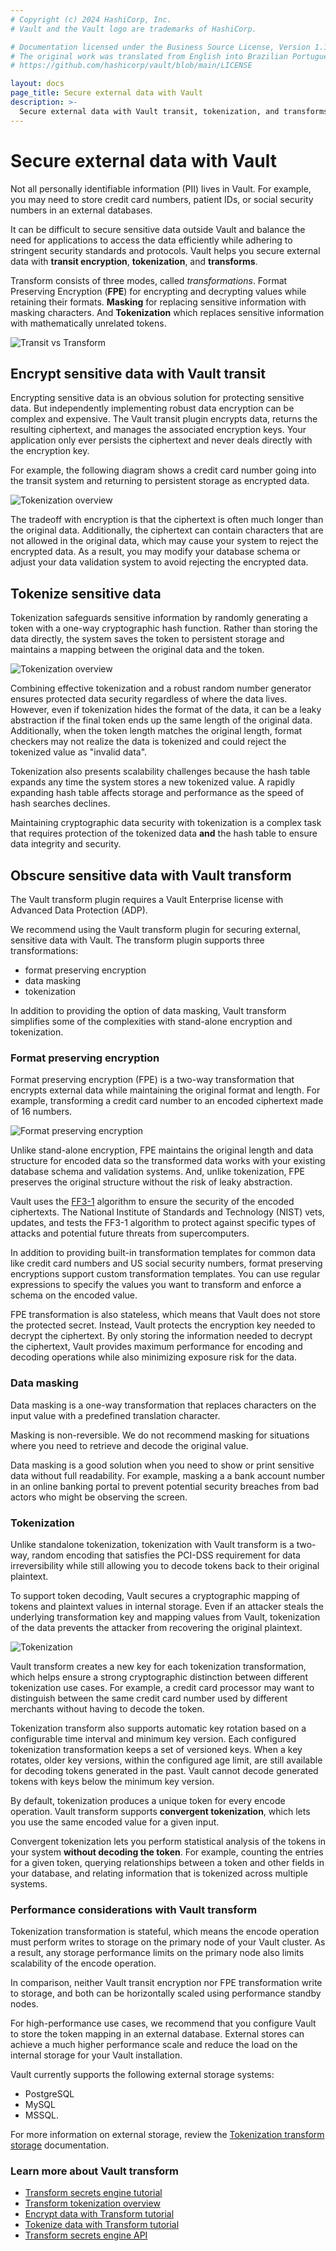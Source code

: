 ```yaml
---
# Copyright (c) 2024 HashiCorp, Inc.
# Vault and the Vault logo are trademarks of HashiCorp.

# Documentation licensed under the Business Source License, Version 1.1.
# The original work was translated from English into Brazilian Portuguese.
# https://github.com/hashicorp/vault/blob/main/LICENSE

layout: docs
page_title: Secure external data with Vault
description: >-
  Secure external data with Vault transit, tokenization, and transforms.
---
```


# Secure external data with Vault

Not all personally identifiable information (PII) lives in Vault. For example,
you may need to store credit card numbers, patient IDs, or social security
numbers in an external databases.

It can be difficult to secure sensitive data outside Vault and balance the
need for applications to access the data efficiently while adhering to
stringent security standards and protocols. Vault helps you secure external data
with **transit encryption**, **tokenization**, and **transforms**.

Transform consists of three modes, called _transformations_. Format Preserving
Encryption (**FPE**) for encrypting and decrypting values while retaining their
formats. **Masking** for replacing sensitive information with masking
characters. And **Tokenization** which replaces sensitive information with
mathematically unrelated tokens.

![Transit vs Transform](/img/transit-or-transform.png)




## Encrypt sensitive data with Vault transit

Encrypting sensitive data is an obvious solution for protecting sensitive data.
But independently implementing robust data encryption can be complex and
expensive. The Vault transit plugin encrypts data, returns the resulting
ciphertext, and manages the associated encryption keys. Your application only
ever persists the ciphertext and never deals directly with the encryption key.

For example, the following diagram shows a credit card number going into the
transit system and returning to persistent storage as encrypted data.

<ImageConfig hideBorder>

![Tokenization overview](/img/vault-transit-secrets-engine-1.png)

</ImageConfig>

The tradeoff with encryption is that the ciphertext is often much longer than
the original data. Additionally, the ciphertext can contain characters that
are not allowed in the original data, which may cause your system to reject the
encrypted data. As a result, you may modify your database schema or adjust your
data validation system to avoid rejecting the encrypted data.

## Tokenize sensitive data

Tokenization safeguards sensitive information by randomly generating a token
with a one-way cryptographic hash function. Rather than storing the data
directly, the system saves the token to persistent storage and maintains a
mapping between the original data and the token.

<ImageConfig hideBorder>

![Tokenization overview](/img/traditional_tokenization.png)

</ImageConfig>

Combining effective tokenization and a robust random number generator ensures
protected data security regardless of where the data lives. However, even if
tokenization hides the format of the data, it can be a leaky abstraction if the
final token ends up the same length of the original data. Additionally, when the
token length matches the original length, format checkers may not realize the
data is tokenized and could reject the tokenized value as "invalid data".

Tokenization also presents scalability challenges because the hash table expands
any time the system stores a new tokenized value. A rapidly expanding hash table
affects storage and performance as the speed of hash searches declines.

Maintaining cryptographic data security with tokenization is a complex task that
requires protection of the tokenized data **and** the hash table to ensure data
integrity and security.

## Obscure sensitive data with Vault transform

<EnterpriseAlert>

  The Vault transform plugin requires a Vault Enterprise license with Advanced
  Data Protection (ADP).

</EnterpriseAlert>

We recommend using the Vault transform plugin for securing external, sensitive
data with Vault. The transform plugin supports three transformations:

- format preserving encryption
- data masking
- tokenization

In addition to providing the option of data masking, Vault transform simplifies
some of the complexities with stand-alone encryption and tokenization.

### Format preserving encryption

Format preserving encryption (FPE) is a two-way transformation that encrypts
external data while maintaining the original format and length. For example,
transforming a credit card number to an encoded ciphertext made of 16 numbers.

<ImageConfig hideBorder>

![Format preserving encryption](/img/vault-encoded-text.jpg)

</ImageConfig>

Unlike stand-alone encryption, FPE maintains the original length and data
structure for encoded data so the transformed data works with your existing
database schema and validation systems. And, unlike tokenization, FPE preserves
the original structure without the risk of leaky abstraction.

<Note title="FPE is secure">

  Vault uses
  the [FF3-1](https://csrc.nist.gov/publications/detail/sp/800-38g/rev-1/draft) algorithm
  to ensure the security of the encoded ciphertexts. The National Institute of
  Standards and Technology (NIST) vets, updates, and tests the FF3-1 algorithm
  to protect against specific types of attacks and potential future threats from
  supercomputers.

</Note>

In addition to providing built-in transformation templates for common data like
credit card numbers and US social security numbers, format preserving encryptions
support custom transformation templates. You can use regular expressions to
specify the values you want to transform and enforce a schema on the encoded
value.

FPE transformation is also stateless, which means that Vault does not store the
protected secret. Instead, Vault protects the encryption key needed to decrypt
the ciphertext. By only storing the information needed to decrypt the
ciphertext, Vault provides maximum performance for encoding and decoding
operations while also minimizing exposure risk for the data.


### Data masking

Data masking is a one-way transformation that replaces characters on the input
value with a predefined translation character.

<Warning title="Use with caution">

  Masking is non-reversible. We do not recommend masking for situations where
  you need to retrieve and decode the original value.

</Warning>

Data masking is a good solution when you need to show or print sensitive data
without full readability. For example, masking a a bank account number in an
online banking portal to prevent potential security breaches from bad actors who
might be observing the screen.

### Tokenization

Unlike standalone tokenization, tokenization with Vault transform is a two-way,
random encoding that satisfies the PCI-DSS requirement for data irreversibility
while still allowing you to decode tokens back to their original plaintext.

To support token decoding, Vault secures a cryptographic mapping of tokens and
plaintext values in internal storage. Even if an attacker steals the underlying
transformation key and mapping values from Vault, tokenization of the data
prevents the attacker from recovering the original plaintext.

<ImageConfig hideBorder>

![Tokenization](/img/vault-tokenization-transformation-1.png)

</ImageConfig>



Vault transform creates a new key for each tokenization transformation, which
helps ensure a strong cryptographic distinction between different tokenization
use cases. For example, a credit card processor may want to distinguish between
the same credit card number used by different merchants without having to decode
the token.

Tokenization transform also supports automatic key rotation based on a
configurable time interval and minimum key version. Each configured tokenization
transformation keeps a set of versioned keys. When a key rotates, older key
versions, within the configured age limit, are still available for decoding
tokens generated in the past. Vault cannot decode generated tokens with keys
below the minimum key version.

<Highlight title="Convergent tokenization">

  By default, tokenization produces a unique token for every encode operation.
  Vault transform supports **convergent tokenization**, which lets you use the
  same encoded value for a given input.

  Convergent tokenization lets you perform statistical analysis of the tokens
  in your system **without decoding the token**. For example, counting the
  entries for a given token, querying relationships between a token and other
  fields in your database, and relating information that is tokenized across
  multiple systems.

</Highlight>

### Performance considerations with Vault transform

Tokenization transformation is stateful, which means the encode operation must
perform writes to storage on the primary node of your Vault cluster. As a
result, any storage performance limits on the primary node also limits
scalability of the encode operation.

In comparison, neither Vault transit encryption nor FPE transformation write to
storage, and both can be horizontally scaled using performance standby nodes.

For high-performance use cases, we recommend that you configure Vault to store
the token mapping in an external database. External stores can achieve a much
higher performance scale and reduce the load on the internal storage for your
Vault installation.

Vault currently supports the following external storage systems:

- PostgreSQL
- MySQL
- MSSQL.

For more information on external storage, review the
[Tokenization transform storage](/vault/docs/secrets/transform/tokenization#storage)
documentation.

### Learn more about Vault transform

- [Transform secrets engine tutorial](/vault/tutorials/adp/transform)
- [Transform tokenization overview](/vault/docs/secrets/transform/tokenization)
- [Encrypt data with Transform tutorial](/vault/tutorials/adp/transform-code-example)
- [Tokenize data with Transform tutorial](/vault/tutorials/adp/tokenization)
- [Transform secrets engine API](/vault/api-docs/secret/transform)
